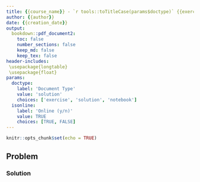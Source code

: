 ```yaml
---
title: {{course_name}} - `r tools::toTitleCase(params$doctype)` {{exercise_count}}
author: {{author}}
date: {{creation_date}}
output:
  bookdown::pdf_document2:
    toc: false
    number_sections: false
    keep_md: false
    keep_tex: false
header-includes:
 \usepackage{longtable}
 \usepackage{float}
params:
  doctype:
    label: 'Document Type'
    value: 'solution'
    choices: ['exercise', 'solution', 'notebook']
  isonline:
    label: 'Online (y/n)'
    value: TRUE
    choices: [TRUE, FALSE]
---
```



```r
knitr::opts_chunk$set(echo = TRUE)
```


## Problem

<!-- your-solution-start
### Your Solution

---  your-solution-end -->


<!-- master-solution-start -->

### Solution

<!-- master-solution-end -->

